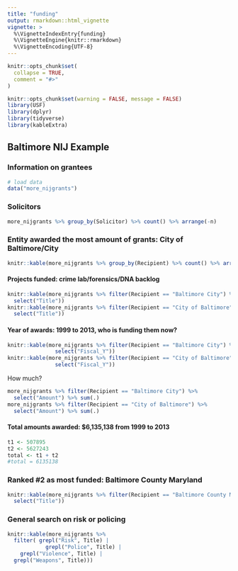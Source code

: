 ```yaml
---
title: "funding"
output: rmarkdown::html_vignette
vignette: >
  %\VignetteIndexEntry{funding}
  %\VignetteEngine{knitr::rmarkdown}
  %\VignetteEncoding{UTF-8}
---
```


```r
knitr::opts_chunk$set(
  collapse = TRUE,
  comment = "#>"
)
```

```r
knitr::opts_chunk$set(warning = FALSE, message = FALSE)
library(USF)
library(dplyr)
library(tidyverse)
library(kableExtra)
```

## Baltimore NIJ Example

### Information on grantees

```r
# load data
data("more_nijgrants")
```

### Solicitors

```r
more_nijgrants %>% group_by(Solicitor) %>% count() %>% arrange(-n)
```


### Entity awarded the most amount of grants: City of Baltimore/City

```r
knitr::kable(more_nijgrants %>% group_by(Recipient) %>% count() %>% arrange(-n)) 
```

#### Projects funded: crime lab/forensics/DNA backlog
```r
knitr::kable(more_nijgrants %>% filter(Recipient == "Baltimore City") %>% 
  select("Title"))
knitr::kable(more_nijgrants %>% filter(Recipient == "City of Baltimore") %>% 
  select("Title"))
```

#### Year of awards: 1999 to 2013, who is funding them now?

```r
knitr::kable(more_nijgrants %>% filter(Recipient == "Baltimore City") %>% 
               select("Fiscal_Y"))
knitr::kable(more_nijgrants %>% filter(Recipient == "City of Baltimore") %>% 
               select("Fiscal_Y"))
```

How much?

```r
more_nijgrants %>% filter(Recipient == "Baltimore City") %>% 
  select("Amount") %>% sum(.)
more_nijgrants %>% filter(Recipient == "City of Baltimore") %>% 
  select("Amount") %>% sum(.)
```

#### Total amounts awarded: $6,135,138 from 1999 to 2013
```r
t1 <- 507895
t2 <- 5627243
total <- t1 + t2
#total = 6135138
```

### Ranked #2 as most funded: Baltimore County Maryland 

```r
knitr::kable(more_nijgrants %>% filter(Recipient == "Baltimore County Maryland") %>% 
  select("Title"))
```



### General search on risk or policing

```r
knitr::kable(more_nijgrants %>% 
  filter( grepl("Risk", Title) | 
            grepl("Police", Title) | 
    grepl("Violence", Title) | 
  grepl("Weapons", Title)))
```
